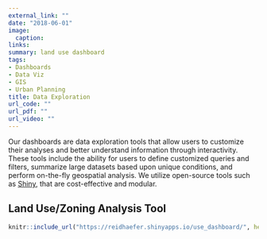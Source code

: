 ```yaml
---
external_link: ""
date: "2018-06-01"
image:
  caption: 
links:
summary: land use dashboard
tags:
- Dashboards
- Data Viz
- GIS
- Urban Planning
title: Data Exploration
url_code: ""
url_pdf: ""
url_video: ""
---
```


Our dashboards are data exploration tools that allow users to customize their analyses and better understand information through interactivity. These tools include the ability for users to define customized queries and filters, summarize large datasets based upon unique conditions, and perform on-the-fly geospatial analysis. We utilize open-source tools such as [Shiny](https://shiny.rstudio.com/), that are cost-effective and modular.

## Land Use/Zoning Analysis Tool

```r
knitr::include_url("https://reidhaefer.shinyapps.io/use_dashboard/", height="800px")
```